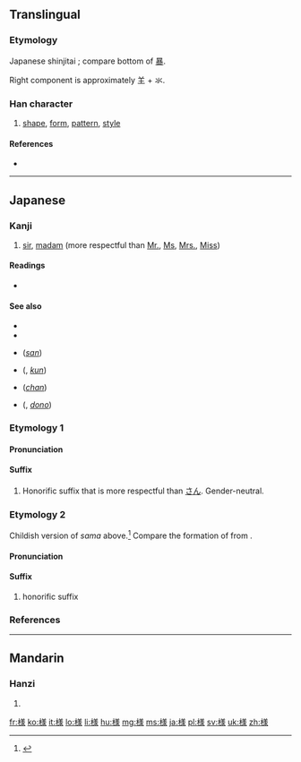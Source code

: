 {{also|樣|样}}
==Translingual==
{{ja-forms|様|[[样]]|[[樣]]}}

===Etymology===
Japanese shinjitai {{Han simp|樣|f=羕|t=𣴎}}; compare bottom of [[暴]].

Right component is approximately 𦍌 + 氺.

<!--
Right component is approximately 羊 + 水, but this is misleading. The composition is more similar to [[隶]]: there is a single vertical stroke (not two separate characters), and the bottom left component is drawn as two strokes, as in [[冫]], not one stroke, as in the left side of 水.
-->

===Han character===
{{Han char|rn=75|rad=木|as=10|sn=14|four=|canj=木廿土水 (DTGE), X木廿土水 (XDTGE)|ids=⿰[[木]][[𣴎]]}}

# [[shape]], [[form]], [[pattern]], [[style]]

====References====
* {{Han ref|kx=0546.251|dkj=15352|hdz=21284.061|uh=69D8|ud=27096}}

----

==Japanese==
===Kanji===
{{ja-kanji|grade=3|rs=木10}}

# [[sir]], [[madam]] (more respectful than [[Mr.]], [[Ms]], [[Mrs.]], [[Miss]])

====Readings====
* {{ja-readings|on=[[よう]] (yō), from [[やう]] (yau), [[しょう]] (shō)|kun=[[さま]] (sama)}}

====See also====
* {{pedialite|lang=ja}}
* {{pedialite|Japanese honorifics}}
* {{l|ja|さん}} (''[[san]]'')
* {{l|ja|君}} ({{l|ja|くん}}, ''[[kun]]'')
* {{l|ja|ちゃん}} (''[[chan]]'')
* {{l|ja|殿}} ({{l|ja|どの}}, ''[[dono]]'')

===Etymology 1===
{{ja-kanjitab|yomi=k|さま}}

====Pronunciation====
{{ja-pron|yomi=k|さま|acc=2|acc_ref=DJR}}

====Suffix====
{{ja-pos|さま|suffix}}

# Honorific suffix that is more respectful than [[さん]]. Gender-neutral.

===Etymology 2===
{{ja-kanjitab|yomi=k|ちゃま}}
Childish version of ''sama'' above.<ref name="DJR">{{R:Daijirin}}</ref>  Compare the formation of {{m|ja|ちゃん}} from {{m|ja|さん}}.

====Pronunciation====
{{ja-pron|yomi=k|ちゃま|acc=2}}

====Suffix====
{{ja-pos|ちゃま|suffix}}

# {{context|childish|lang=ja|sort=ちゃま}} honorific suffix

===References===
<references/>

----

==Mandarin==

===Hanzi===
{{cmn-hanzi|pin=[[kǎn]] ([[kan3]]), [[yàng]] ([[yang4]])|wg=k'an<sup>3</sup>, yang<sup>4</sup>}}

# {{defn|lang=cmn|sort=木10}}

[[fr:様]]
[[ko:様]]
[[it:様]]
[[lo:様]]
[[li:様]]
[[hu:様]]
[[mg:様]]
[[ms:様]]
[[ja:様]]
[[pl:様]]
[[sv:様]]
[[uk:様]]
[[zh:様]]